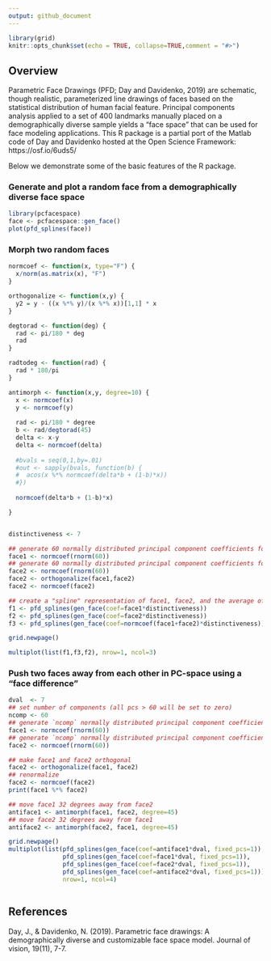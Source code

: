 ```yaml
---
output: github_document
---
```



```r
library(grid)
knitr::opts_chunk$set(echo = TRUE, collapse=TRUE,comment = "#>")
```

## Overview

Parametric Face Drawings (PFD; Day and Davidenko, 2019) are schematic, though realistic, parameterized line drawings of faces based on the statistical distribution of human facial feature. Principal components analysis applied to a set of 400 landmarks manually placed on a demographically diverse sample yields a "face space" that can be used for face modeling applications. This R package is a partial port of the Matlab code of Day and Davidenko hosted at the Open Science Framework: https://osf.io/6uds5/

Below we demonstrate some of the basic features of the R package.

### Generate and plot a random face from a demographically diverse face space

```r
library(pcfacespace)
face <- pcfacespace::gen_face()
plot(pfd_splines(face))
```

### Morph two random faces

```r

normcoef <- function(x, type="F") {
  x/norm(as.matrix(x), "F")
}

orthogonalize <- function(x,y) {
  y2 = y - ((x %*% y)/(x %*% x))[1,1] * x
}

degtorad <- function(deg) {
  rad <- pi/180 * deg
  rad
}

radtodeg <- function(rad) {
  rad * 180/pi
}

antimorph <- function(x,y, degree=10) {
  x <- normcoef(x)
  y <- normcoef(y)
  
  rad <- pi/180 * degree
  b <- rad/degtorad(45)
  delta <- x-y
  delta <- normcoef(delta)
  
  #bvals = seq(0,1,by=.01)
  #out <- sapply(bvals, function(b) {
  #  acos(x %*% normcoef(delta*b + (1-b)*x))
  #})
  
  normcoef(delta*b + (1-b)*x)

}


distinctiveness <- 7

## generate 60 normally distributed principal component coefficients for face 1
face1 <- normcoef(rnorm(60))
## generate 60 normally distributed principal component coefficients for face 2
face2 <- normcoef(rnorm(60))
face2 <- orthogonalize(face1,face2)
face2 <- normcoef(face2)

## create a "spline" representation of face1, face2, and the average of face1 and face2 (the morph).
f1 <- pfd_splines(gen_face(coef=face1*distinctiveness))
f2 <- pfd_splines(gen_face(coef=face2*distinctiveness))
f3 <- pfd_splines(gen_face(coef=normcoef(face1+face2)*distinctiveness))

grid.newpage()

multiplot(list(f1,f3,f2), nrow=1, ncol=3)


```

### Push two faces away from each other in PC-space using a "face difference"

```r

dval  <- 7
## set number of components (all pcs > 60 will be set to zero)
ncomp <- 60
## generate `ncomp` normally distributed principal component coefficients for face 1
face1 <- normcoef(rnorm(60)) 
## generate `ncomp` normally distributed principal component coefficients for face 2
face2 <- normcoef(rnorm(60))

## make face1 and face2 orthogonal
face2 <- orthogonalize(face1, face2)
## renormalize
face2 <- normcoef(face2)
print(face1 %*% face2)

## move face1 32 degrees away from face2
antiface1 <- antimorph(face1, face2, degree=45)
## move face2 32 degrees away from face1
antiface2 <- antimorph(face2, face1, degree=45)

grid.newpage()
multiplot(list(pfd_splines(gen_face(coef=antiface1*dval, fixed_pcs=1)),
               pfd_splines(gen_face(coef=face1*dval, fixed_pcs=1)),
               pfd_splines(gen_face(coef=face2*dval, fixed_pcs=1)),
               pfd_splines(gen_face(coef=antiface2*dval, fixed_pcs=1))),
               nrow=1, ncol=4)



```



## References

Day, J., & Davidenko, N. (2019). Parametric face drawings: A demographically diverse and customizable face space model. Journal of vision, 19(11), 7-7.


